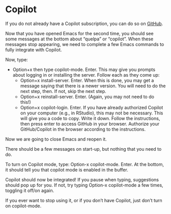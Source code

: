 # Copilot {.sec-opening}

If you do not already have a Copilot subscription, you can do so on [GitHub](https://github.com/features/copilot).

Now that you have opened Emacs for the second time, you should see some messages at the bottom about "quelpa" or "copilot". When these messages stop appearing, we need to complete a few Emacs commands to fully integrate with Copilot.

Now, type:

* Option+x then type copilot-mode. Enter. This may give you prompts about logging in or installing the server. Follow each as they come up:
  * Option+x install-server. Enter. When this is done, you may get a message saying that there is a newer version. You will need to do the next step, then. If not, skip the next step.
  * Option+x reinstall-server. Enter. (Again, you may not need to do this!)
  * Option+x copilot-login. Enter. If you have already authorized Copilot on your computer (e.g., in RStudio), this may not be necessary. This will give you a code to copy. Write it down. Follow the instructions, then press enter to access GitHub in your browser. Authorize your GitHub/Copilot in the browser according to the instructions.

Now we are going to close Emacs and reopen it.

There should be a few messages on start-up, but nothing that you need to do.

To turn on Copilot mode, type: Option-x copilot-mode. Enter. 
At the bottom, it should tell you that copilot mode is enabled in the buffer.

Copilot should now be integrated! If you pause when typing, suggestions should pop up for you. If not, try typing Option-x copilot-mode a few times, toggling it off/on again.

If you ever want to stop using it, or if you don't have Copilot, just don't turn on copilot-mode.
